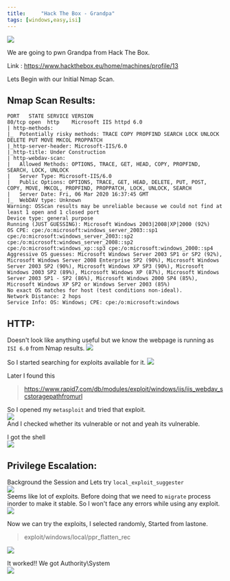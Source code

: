 ```yaml
---
title:     "Hack The Box - Grandpa"
tags: [windows,easy,isi]
---
```


![](https://raw.githubusercontent.com/ghostbyt3/ghostbyt3.github.io/master/public/static/images/htb-grandpa/1.png)

We are going to pwn Grandpa from Hack The Box.

Link : <https://www.hackthebox.eu/home/machines/profile/13>


Lets Begin with our Initial Nmap Scan.

## Nmap Scan Results:

```
PORT   STATE SERVICE VERSION
80/tcp open  http    Microsoft IIS httpd 6.0
| http-methods: 
|_  Potentially risky methods: TRACE COPY PROPFIND SEARCH LOCK UNLOCK DELETE PUT MOVE MKCOL PROPPATCH
|_http-server-header: Microsoft-IIS/6.0
|_http-title: Under Construction
| http-webdav-scan: 
|   Allowed Methods: OPTIONS, TRACE, GET, HEAD, COPY, PROPFIND, SEARCH, LOCK, UNLOCK
|   Server Type: Microsoft-IIS/6.0
|   Public Options: OPTIONS, TRACE, GET, HEAD, DELETE, PUT, POST, COPY, MOVE, MKCOL, PROPFIND, PROPPATCH, LOCK, UNLOCK, SEARCH
|   Server Date: Fri, 06 Mar 2020 16:37:45 GMT
|_  WebDAV type: Unknown
Warning: OSScan results may be unreliable because we could not find at least 1 open and 1 closed port
Device type: general purpose
Running (JUST GUESSING): Microsoft Windows 2003|2008|XP|2000 (92%)
OS CPE: cpe:/o:microsoft:windows_server_2003::sp1 cpe:/o:microsoft:windows_server_2003::sp2 cpe:/o:microsoft:windows_server_2008::sp2 cpe:/o:microsoft:windows_xp::sp3 cpe:/o:microsoft:windows_2000::sp4
Aggressive OS guesses: Microsoft Windows Server 2003 SP1 or SP2 (92%), Microsoft Windows Server 2008 Enterprise SP2 (90%), Microsoft Windows Server 2003 SP2 (90%), Microsoft Windows XP SP3 (90%), Microsoft Windows 2003 SP2 (89%), Microsoft Windows XP (87%), Microsoft Windows Server 2003 SP1 - SP2 (86%), Microsoft Windows 2000 SP4 (85%), Microsoft Windows XP SP2 or Windows Server 2003 (85%)
No exact OS matches for host (test conditions non-ideal).
Network Distance: 2 hops
Service Info: OS: Windows; CPE: cpe:/o:microsoft:windows
```

## HTTP:

Doesn't look like anything useful but we know the webpage is running as ``ISI 6.0`` from Nmap results.
![](https://raw.githubusercontent.com/ghostbyt3/ghostbyt3.github.io/master/public/static/images/htb-grandpa/2.png)

So I started searching for exploits available for it. 
![](https://raw.githubusercontent.com/ghostbyt3/ghostbyt3.github.io/master/public/static/images/htb-grandpa/3.png)

Later I found this 

> https://www.rapid7.com/db/modules/exploit/windows/iis/iis_webdav_scstoragepathfromurl

So I opened my ``metasploit`` and tried that exploit.<br/>
![](https://raw.githubusercontent.com/ghostbyt3/ghostbyt3.github.io/master/public/static/images/htb-grandpa/4.png)<br/>
And I checked whether its vulnerable or not and yeah its vulnerable.

I got the shell<br/>
![](https://raw.githubusercontent.com/ghostbyt3/ghostbyt3.github.io/master/public/static/images/htb-grandpa/5.png)

## Privilege Escalation:

Background the Session and Lets try ``local_exploit_suggester``<br/>
![](https://raw.githubusercontent.com/ghostbyt3/ghostbyt3.github.io/master/public/static/images/htb-grandpa/6.png)<br/>
Seems like lot of exploits. Before doing that we need to ``migrate`` process inorder to make it stable. So I won't face any errors while using any exploit.
![](https://raw.githubusercontent.com/ghostbyt3/ghostbyt3.github.io/master/public/static/images/htb-grandpa/7.png)

Now we can try the exploits, I selected randomly, Started from lastone.

> exploit/windows/local/ppr_flatten_rec

![](https://raw.githubusercontent.com/ghostbyt3/ghostbyt3.github.io/master/public/static/images/htb-grandpa/8.png)

It worked!! We got Authority\System<br/>
![](https://raw.githubusercontent.com/ghostbyt3/ghostbyt3.github.io/master/public/static/images/htb-grandpa/9.png)